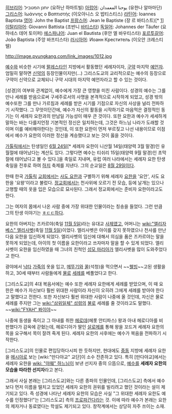 [[히브리어]]: יוחנן המטביל (요하난 하마트빌)
[[아랍어]]: يوحنا المعمدان (유한나 알마마단)
[[그리스어]]: Ιωάννης ο Βαπτιστής (이오아니스 오 밥티스티스)
[[라틴어]]: Ioannes Baptista 
[[영어]]: John the Baptist
[[프랑스어]]: Jean le Baptiste (장 르 바티스트)[* [http://fr.wiktionary.org/wiki/Jean-Baptiste]]
[[이탈리아어]]: Giovanni Battista (조반니 [[바티스타]])
[[독일어]]: Johannes der Täufer (요하네스 데어 토이퍼)
[[에스파냐어]]: Juan el Bautista (후안 엘 바우티스타)
[[포르투갈어]]: João Baptista (주앙 바프티스타) 
[[러시아어]]: Иоанн Креститель (이오안 크레스티텔)

http://image.pyungkang.com/link_images/1012.jpg

[[예수]]와 비슷한 시기에 [[팔레스타인]] 지방에서 활동했던 세례자이자, [[구약]] 마지막 [[예언자]]. 엄밀히 말하면 [[신약]]의 등장인물이지만(…) 그리스도교의 교리적으로는 예수의 등장으로 구약이 신약으로 교체되니 구약 시대의 마지막 예언자라고 할 수 있는 것이다.

[성경]의 여부와 관계없이, 예수에게 가장 큰 영향을 미친 사람이다. 성경의 예수는 그를 만나 세례를 받음으로써 구세주로서의 사명을 본격적으로 시작하게 되었고, 성경 밖의 예수또한 그를 만나 가르침과 세례를 받은 시기를 기점으로 자신의 사상을 널리 전파하기 시작했다. 그 무엇이던간에, 예수가 자신의 활동을 시작하기로 마음먹은 결정적인 동기는 이 세례자 요한과의 만남일 가능성이 매우 큰 것이다. 또한 요한과 예수가 세세하게 말하는 바는 다를지언정 기본적인 정신은 일치하는데, 그것은 하느님 나라가 도래할 것이며 이를 예비해야한다는 것인데, 이 또한 요한이 먼저 부르짖고 나선 내용이므로 이점에서 예수가 요한의 이러한 정신을 계승했다고 보는 것이 옳을 것이다.

[[가톨릭]]에서는 탄생일인 [[6월 24일]][* 세례자 요한이 니산월 14일(태양력 3월 말경)인 유월절에 태어났다는 계산도 있다. 그렇다면 예수는 티쉬리 15일(태양력 9월 말경)인 초막절에 태어났다고 볼 수 있다.]을 축일로 지내며, 유럽 여러 나라에서는 세례자 요한 탄생 축일을 전후로 하여 [[하지]] 축제를 지낸다. 그의 순교일은 [[8월 29일]]이다.

한때 한국 [[가톨릭]] [[교회]]에서는 [[사도 요한]]과 구별하기 위해 세례자 [[요한]]을 '요안', 사도 요한을 '요왕'이라고 불렀다. [[정교회]]에서는 천사위에 오르기 전 모습, 등에 날개는 있으나 고행할 때의 옷을 입은 모습으로 묘사된다. 그래서 정교회에서는 준비자 요한이라고도 한다.

그는 여자의 몸에서 나온 사람 중에 가장 위대한 인물이라는 칭송을 들었다. 그런 만큼 그의 탄생 이야기는 [[ㅎㄷㄷ]]하다.

요한의 아버지는 즈카르야(축일 [[11월 5일]])라는 유대교 [[사제]]였고, 어머니는 [[wiki:"엘리자베스" 엘리사벳]](축일 [[11월 5일]])이었다. 엘리사벳은 아이를 갖지 못하였으나 천사를 만난 다음 요한을 임신하게 되었다. 엘리사벳의 임신에 대해서 의심을 품은 즈카르야는 말을 못하게 되었는데, 아이의 첫 이름을 요한이라고 쓰자마자 말을 할 수 있게 되었다. 엘리사벳이 요한을 임신하였을 때 그녀의 친척인 [[성모 마리아]]가 엘리사벳을 많이 도와주었다고 한다.

광야에서 [[낙타]] [[가죽]]의 옷을 입고, [[메뚜기]]와 [[꿀]](석청)을 먹으면서 ~~[[웰빙]]~~고된 생활을 하고, 30세 때부터 사람들에게 [[물]]로 [[세례]]를 베풀었다고 한다.

[그리스도교]의 4대 복음서에는 예수 또한 세례자 요한에게 세례를 받았으며, 이 때 요한은 예수가 자신보다 훨씬 위대한 사람이라 자신이 오히려 그에게 세례를 받아야 한다고 말했다고 전한다. 또한 자신보다 훨씬 위대한 사람이 나중에 올 것인데, 자신은 물로 세례를 주지만 그는 [[wiki:"삼위일체" 성령]]의 [[불]]로 세례를 줄 것이라고도 말했다. ~~[[wiki:"FYAH" 퐈이야]]~~

나중에 동생을 죽이고 그 아내를 취한 [[헤로데]](헤롯 안티파스) 왕과 아내 헤로디아를 비판했다가 감옥에 갇혔는데, 헤로디아가 딸인 [[살로메]]를 통해 왕을 꼬드겨 세례자 요한의 목을 요구해서 목이 잘려 죽게 된다. 세례자 요한의 사후에는 예수가 복음을 전파하기 시작한다.

[그리스도교]의 인물로 편입당하다시피 한 듯하지만, 현대에도 [[중동]] 지방에 세례자 요한을 [[메시아]]로 보는 [wiki:"만다야교" 교단]이 소수 잔존하고 있다. 특히 [만다야교]에서는 세례자 요한을 [[wiki: "야훼" 하느님]]이 보낸 선지자 중의 으뜸으로, [[예수]]를 '''세례자 요한의 모습을 따라한 선지자'''라고 본다.

그래서 사실 본래는 [그리스도교]와는 다른 종파의 인물인데, [그리스도교] 측에서 예수보다 먼저 이름을 떨치고 있었던 세례자 요한의 권위를 빌리려고 했던 것이라는 설이 제기되고 있다. 즉 성경에 나타난 세례자 요한의 모습은 사실 "그 위대한 세례자 요한도 예수를 인정했다!"는 [그리스도교] 측의 [[프로파간다]]라는 것. 이에 따라 예수가 본래는 요한의 제자거나 동료였다는 학설도 제기되고 있다. 창작계에서는 상당히 자주 쓰이는 소재.
